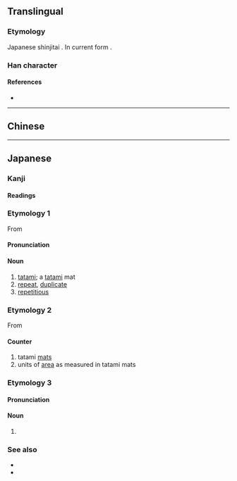 {{also|疊}}
{{character info/new}}
==Translingual==
{{Han simplified forms|疊|畳|叠}}

===Etymology===
Japanese shinjitai {{Han simp|疊|f=畾|t=田}}. In current form {{Han compound|田|冝}}.

===Han character===
{{Han char|rn=102|rad=田|as=07|sn=12|four=60107|canj=WBBM|ids=⿱田冝}}

====References====
* {{Han ref|kx=0764.041|dkj=21875|hdz=42544.011|uh=7573|ud=30067}}

----

==Chinese==
{{zh-see|疊|v}}

----

==Japanese==
{{ja-kanji forms|畳|疊}}

===Kanji===
{{ja-kanji|grade=c|rs=田07|kyu=疊}}

====Readings====
{{ja-readings
|goon=じょう<でふ
|kanon=ちょう<てふ
|kun=かさ-なる, かさ-ねる, たた-む, たたみ-
|nanori=あき
}}

===Etymology 1===
{{ja-kanjitab|たた|o1=み|yomi=k}}
From {{m|ja|畳む|pos=v|tr=tatamu||to [[fold]]}}

====Pronunciation====
{{ja-pron|acc=1|y=k|たたみ}}

====Noun====
{{ja-noun|たたみ|kyu=疊}}

# [[tatami]]; a [[tatami]] mat
# [[repeat]], [[duplicate]]
# [[repetitious]]

===Etymology 2===
{{ja-kanjitab|じょう|yomi=o}}
From {{der|ja|ltc|疊|tr=dep||to [[fold]]|sort=しょう'}}

====Counter====
{{ja-pos|じょう|counter|hhira=でふ|kyu=疊}}

# tatami [[mat]]s
# units of [[area]] as measured in tatami mats

===Etymology 3===
{{ja-kanjitab|たとう|yomi=irr|sort=たとう}}

====Pronunciation====
{{ja-pron|acc=2|y=i|たとう}}

====Noun====
{{ja-noun|たとう|hhira=たたう|kyu=疊}}

# {{clip of|lang=ja|畳紙|tr=tatōgami|sort=たとう}}

===See also===
* {{ja-r|和室|gloss=Japanese-style room|わしつ}}
* {{ja-r|布団|gloss=[[futon]], sleeping mattress|ふとん}}

{{cln|ja|basic words|sort=たたみ}}
{{cln|ja|words with multiple readings}}